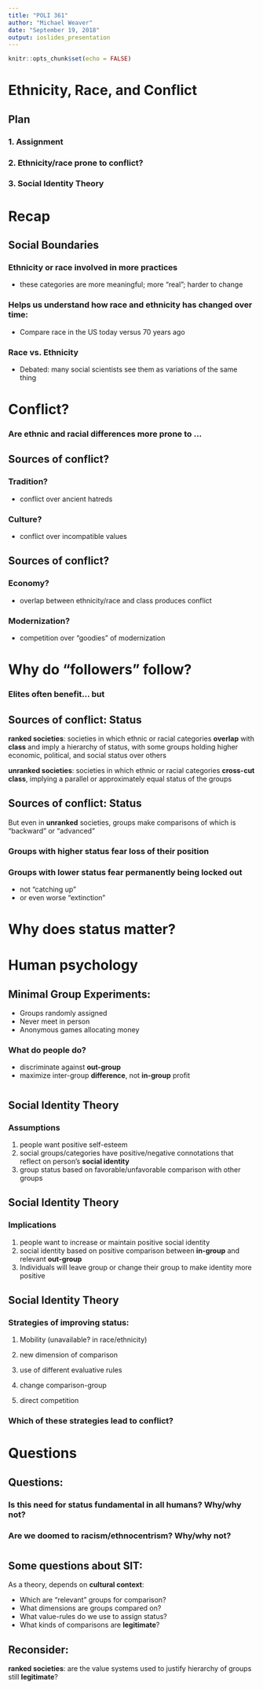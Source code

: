 ```yaml
---
title: "POLI 361"
author: "Michael Weaver"
date: "September 19, 2018"
output: ioslides_presentation
---
```


```r
knitr::opts_chunk$set(echo = FALSE)
```

# Ethnicity, Race, and Conflict

## Plan

### 1. Assignment
### 2. Ethnicity/race prone to conflict?
### 3. Social Identity Theory

# Recap

## Social Boundaries

### Ethnicity or race involved in more **practices**

- these categories are more meaningful; more "real"; harder to change

### Helps us understand how race and ethnicity has changed over time:

- Compare race in the US today versus 70 years ago

### Race vs. Ethnicity

- Debated: many social scientists see them as variations of the same thing

# Conflict?

### Are ethnic and racial differences more prone to ...

## Sources of conflict?

### Tradition?

- conflict over ancient hatreds

### Culture?

- conflict over incompatible values

## Sources of conflict?

### Economy?

- overlap between ethnicity/race and class produces conflict

### Modernization? 

- competition over "goodies" of modernization

# Why do "followers" follow?

### Elites often benefit... but

## Sources of conflict: Status

**ranked societies**: societies in which ethnic or racial categories **overlap** with **class** and imply a hierarchy of status, with some groups holding higher economic, political, and social status over others

**unranked societies**: societies in which ethnic or racial categories **cross-cut** **class**, implying a parallel or approximately equal status of the groups

## Sources of conflict: Status

But even in **unranked** societies, groups make comparisons of which is "backward" or "advanced"

### Groups with higher status fear loss of their position

### Groups with lower status fear permanently being locked out

- not "catching up"
- or even worse "extinction"

# Why does status matter?

# Human psychology

## Minimal Group Experiments:

- Groups randomly assigned
- Never meet in person
- Anonymous games allocating money

### What do people do?

- discriminate against **out-group** 
- maximize inter-group **difference**, not **in-group** profit

#

## Social Identity Theory

### **Assumptions**

1. people want positive self-esteem
2. social groups/categories have positive/negative connotations that reflect on person's **social identity**
3. group status based on favorable/unfavorable comparison with other groups

## Social Identity Theory

### **Implications**

1. people want to increase or maintain positive social identity
2. social identity based on positive comparison between **in-group** and relevant **out-group**
3. Individuals will leave group or change their group to make identity more positive


## Social Identity Theory

### Strategies of improving status:

1. Mobility (unavailable? in race/ethnicity)

2. new dimension of comparison

3. use of different evaluative rules

4. change comparison-group

5. direct competition

### Which of these strategies lead to conflict?

# Questions

## Questions:

### Is this need for status fundamental in all humans? Why/why not?

### Are we doomed to racism/ethnocentrism? Why/why not?

#

## Some questions about SIT:

As a theory, depends on **cultural context**:

- Which are "relevant" groups for comparison?
- What dimensions are groups compared on?
- What value-rules do we use to assign status?
- What kinds of comparisons are **legitimate**?

## Reconsider:

**ranked societies**: are the value systems used to justify hierarchy of groups still **legitimate**?



